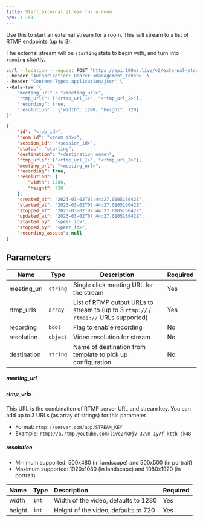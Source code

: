 ```yaml
---
title: Start external stream for a room
nav: 3.151
---
```



Use this to start an external stream for a room. This will stream to a list of RTMP endpoints (up to 3).

The external stream will be `starting` state to begin with, and turn into `running` shortly.

<PostRequest title="https://api.100ms.live/v2/external-streams/room/<room_id>/start" />
<Request id="req-0">

```bash
curl --location --request POST 'https://api.100ms.live/v2/external-streams/room/<room_id>/start' \
--header 'Authorization: Bearer <management_token>' \
--header 'Content-Type: application/json' \
--data-raw '{
    "meeting_url" : "<meeting_url>",
    "rtmp_urls": ["<rtmp_url_1>", "<rtmp_url_2>"],
    "recording": true,
    "resolution" : {"width": 1280, "height": 720}
}'
```

</Request>
<ResponseBox id="res-0" status="200 OK">

```json
{
    "id": "<job_id>",
    "room_id": "<room_id>>",
    "session_id": "<session_id>",
    "status": "starting",
    "destination": "<destination_name>",
    "rtmp_urls": ["<rtmp_url_1>", "<rtmp_url_2>"],
    "meeting_url": "<meeting_url>",
    "recording": true,
    "resolution": {
        "width": 1280,
        "height": 720
    },
    "created_at": "2023-03-02T07:44:27.010516042Z",
    "started_at": "2023-03-02T07:44:27.010516042Z",
    "stopped_at": "2023-03-02T07:44:27.010516042Z",
    "updated_at": "2023-03-02T07:44:27.010516042Z",
    "started_by": "<peer_id>",
    "stopped_by": "<peer_id>",
    "recording_assets": null
}
```

</ResponseBox>

## Parameters

| Name         | Type     | Description                                                                           | Required |
|--------------|----------|---------------------------------------------------------------------------------------|----------|
| meeting_url  | `string` | Single click meeting URL for the stream                                               | Yes      |
| rtmp_urls    | `array`  | List of RTMP output URLs to stream to (up to 3 `rtmp://` / `rtmps://` URLs supported) | Yes      |
| recording    | `bool`   | Flag to enable recording                                                              | No       |
| resolution   | `object` | Video resolution for stream                                                           | No       |
| destination  | `string` | Name of destination from template to pick up configuration                            | No       |

##### meeting_url

<MeetingUrlConfig />

##### rtmp_urls

This URL is the combination of RTMP server URL and stream key. You can add up to 3 URLs (as array of strings) for this parameter.

-   Format: `rtmp://server.com/app/STREAM_KEY`
-   Example: `rtmp://a.rtmp.youtube.com/live2/k0jv-329m-1y7f-ktth-ck48`

##### resolution

* Minimum supported: 500x480 (in landscape) and 500x500 (in portrait)
* Maximum supported: 1920x1080 (in landscape) and 1080x1920 (in portrait)

| Name         | Type  | Description                                                                                             | Required |
| :----------- | :---- | :------------------------------------------------------------------------------------------------------ | :------- |
| width  | `int` | Width of the video, defaults to 1280 | Yes      |
| height | `int` | Height of the video, defaults to 720 | Yes      |
